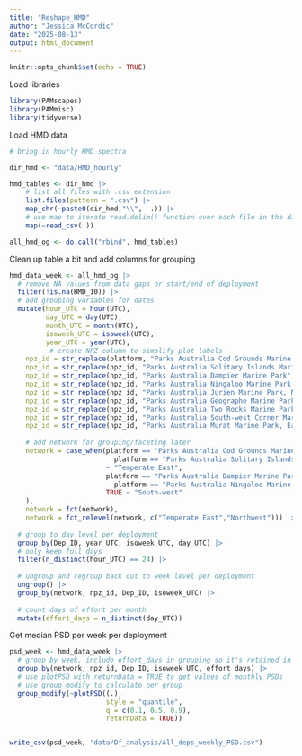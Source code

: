 ```yaml
---
title: "Reshape_HMD"
author: "Jessica McCordic"
date: "2025-08-13"
output: html_document
---
```


```r
knitr::opts_chunk$set(echo = TRUE)
```


Load libraries

```r

library(PAMscapes)
library(PAMmisc)
library(tidyverse)

```

Load HMD data

```r

# bring in hourly HMD spectra

dir_hmd <- "data/HMD_hourly"

hmd_tables <- dir_hmd |>
    # list all files with .csv extension
    list.files(pattern = ".csv") |>
    map_chr(~paste0(dir_hmd,"\\",  .)) |>
    # use map to iterate read.delim() function over each file in the directory
    map(~read_csv(.))

all_hmd_og <- do.call("rbind", hmd_tables) 

```


Clean up table a bit and add columns for grouping

```r

hmd_data_week <- all_hmd_og |>
  # remove NA values from data gaps or start/end of deployment
  filter(!is.na(HMD_10)) |> 
  # add grouping variables for dates
  mutate(hour_UTC = hour(UTC),
         day_UTC = day(UTC),
         month_UTC = month(UTC),
         isoweek_UTC = isoweek(UTC),
         year_UTC = year(UTC),
          # create NPZ column to simplify plot labels
    npz_id = str_replace(platform, "Parks Australia Cod Grounds Marine Park", "Cod Grounds"),
    npz_id = str_replace(npz_id, "Parks Australia Solitary Islands Marine Park, West Pimpernel mooring", "Solitary Islands"),
    npz_id = str_replace(npz_id, "Parks Australia Dampier Marine Park", "Dampier"),
    npz_id = str_replace(npz_id, "Parks Australia Ningaloo Marine Park, North mooring", "Ningaloo"),
    npz_id = str_replace(npz_id, "Parks Australia Jurien Marine Park, Northeast mooring", "Jurien"),
    npz_id = str_replace(npz_id, "Parks Australia Geographe Marine Park", "Geographe"),
    npz_id = str_replace(npz_id, "Parks Australia Two Rocks Marine Park, West mooring", "Two Rocks"),
    npz_id = str_replace(npz_id, "Parks Australia South-west Corner Marine Park, South mooring", "South-west Corner"),
    npz_id = str_replace(npz_id, "Parks Australia Murat Marine Park, East mooring", "Murat"),
    
    # add network for grouping/faceting later
    network = case_when(platform == "Parks Australia Cod Grounds Marine Park" | 
                          platform == "Parks Australia Solitary Islands Marine Park, West Pimpernel mooring" 
                        ~ "Temperate East",
                        platform == "Parks Australia Dampier Marine Park" | 
                          platform == "Parks Australia Ningaloo Marine Park, North mooring" ~ "Northwest",
                        TRUE ~ "South-west"
    ),
    network = fct(network),
    network = fct_relevel(network, c("Temperate East","Northwest"))) |>
  
  # group to day level per deployment
  group_by(Dep_ID, year_UTC, isoweek_UTC, day_UTC) |>
  # only keep full days
  filter(n_distinct(hour_UTC) == 24) |>
  
  # ungroup and regroup back out to week level per deployment
  ungroup() |>
  group_by(network, npz_id, Dep_ID, isoweek_UTC) |>
  
  # count days of effort per month
  mutate(effort_days = n_distinct(day_UTC))

```


Get median PSD per week per deployment

```r

psd_week <- hmd_data_week |>
  # group by week, include effort_days in grouping so it's retained in final df
  group_by(network, npz_id, Dep_ID, isoweek_UTC, effort_days) |>  
  # use plotPSD with returnData = TRUE to get values of monthly PSDs
  # use group_modify to calculate per group
  group_modify(~plotPSD((.), 
                        style = "quantile", 
                        q = c(0.1, 0.5, 0.9), 
                        returnData = TRUE))


write_csv(psd_week, "data/Df_analysis/All_deps_weekly_PSD.csv")



```



